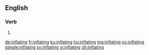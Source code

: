 ==English==

===Verb===
{{head|en|present participle}}

# {{present participle of|inflate|lang=en|nocat=1}}

[[de:inflating]]
[[fr:inflating]]
[[ku:inflating]]
[[hu:inflating]]
[[mg:inflating]]
[[oc:inflating]]
[[simple:inflating]]
[[sv:inflating]]
[[vi:inflating]]
[[zh:inflating]]